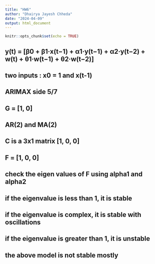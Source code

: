 ```yaml
---
title: "HW6"
author: "Dhairya Jayesh Chheda"
date: "2024-04-09"
output: html_document
---
```


```r
knitr::opts_chunk$set(echo = TRUE)
```

## y(t) = [β0 + β1·x(t−1) + α1·y(t−1) + α2·y(t−2) + w(t) + θ1·w(t−1) + θ2·w(t−2)]
## two inputs : x0 = 1 and x(t-1)
## ARIMAX side 5/7
## G = [1, 0]
## AR(2) and MA(2)
## C is a 3x1 matrix [1, 0, 0]
## F = [1, 0, 0]

## check the eigen values of F using alpha1 and alpha2

## if the eigenvalue is less than 1, it is stable
## if the eigenvalue is complex, it is stable with oscillations
## if the eigenvalue is greater than 1, it is unstable

## the above model is not stable mostly


